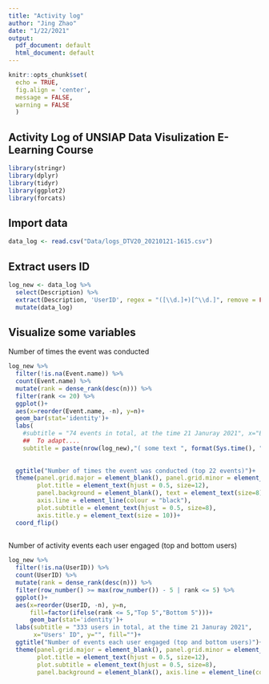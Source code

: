 ```yaml
---
title: "Activity log"
author: "Jing Zhao"
date: "1/22/2021"
output:
  pdf_document: default
  html_document: default
---
```


```r
knitr::opts_chunk$set(
  echo = TRUE,
  fig.align = 'center',
  message = FALSE, 
  warning = FALSE
  )
```

## Activity Log of UNSIAP Data Visulization E-Learning Course

```r
library(stringr)
library(dplyr)
library(tidyr)
library(ggplot2)
library(forcats)

```

## Import data

```r
data_log <- read.csv("Data/logs_DTV20_20210121-1615.csv")

```
## Extract users ID

```r
log_new <- data_log %>%
  select(Description) %>%
  extract(Description, 'UserID', regex = "([\\d.]+)[^\\d.]", remove = FALSE) %>%
  mutate(data_log)

```

## Visualize some variables
Number of times the event was conducted
```r
log_new %>%
  filter(!is.na(Event.name)) %>%
  count(Event.name) %>%
  mutate(rank = dense_rank(desc(n))) %>% 
  filter(rank <= 20) %>% 
  ggplot()+
  aes(x=reorder(Event.name, -n), y=n)+
  geom_bar(stat='identity')+
  labs(
    #subtitle = "74 events in total, at the time 21 Januray 2021", x="Event", y="")+
    ##  To adapt....
    subtitle = paste(nrow(log_new),"( some text ", format(Sys.time(), "%Y-%m-%d"), ")")) +
  
  
  ggtitle("Number of times the event was conducted (top 22 events)")+
  theme(panel.grid.major = element_blank(), panel.grid.minor = element_blank(), 
        plot.title = element_text(hjust = 0.5, size=12),
        panel.background = element_blank(), text = element_text(size=8), 
        axis.line = element_line(colour = "black"), 
        plot.subtitle = element_text(hjust = 0.5, size=8),
        axis.title.y = element_text(size = 10))+
  coord_flip()
  
```

Number of activity events each user engaged (top and bottom users)
```r
log_new %>%
  filter(!is.na(UserID)) %>%
  count(UserID) %>%
  mutate(rank = dense_rank(desc(n))) %>% 
  filter(row_number() >= max(row_number()) - 5 | rank <= 5) %>%
  ggplot()+
  aes(x=reorder(UserID, -n), y=n, 
      fill=factor(ifelse(rank <= 5,"Top 5","Bottom 5")))+
      geom_bar(stat='identity')+
  labs(subtitle = "333 users in total, at the time 21 Januray 2021", 
       x="Users' ID", y="", fill="")+
  ggtitle("Number of events each user engaged (top and bottom users)")+
  theme(panel.grid.major = element_blank(), panel.grid.minor = element_blank(), 
        plot.title = element_text(hjust = 0.5, size=12), 
        plot.subtitle = element_text(hjust = 0.5, size=8),
        panel.background = element_blank(), axis.line = element_line(colour = "black"))

```

